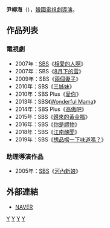 {{藝人
| 姓名     = 尹柳海
| 類型     = 導演
| 圖片     = 
| 圖片尺寸 = 
| 圖片簡介 = 
| 原名     =  
| 外文名   = 윤류해
| 外文     = ko
| 羅馬拼音 = Yoon Yoo Han
| 英文名   = 
| 綽號     = 
| 其他藝名 = 
| 國籍     = {{ROK}}
| 民族     = 
| 籍貫     = 
| 出生日期 = 
| 出生地點 = 
| 職業     = [[導演|導演]]
| 語言     = [[韓語|韓語]]
| 教育程度 = [[延世大學|延世大學]]社會學學士
| 配偶     = 
| 出身地   = 
| 出道作   = 
| 出道日期 = 2005年
| 代表作   = 
| 活躍年代 = 
| 經紀公司 = [[SBS_(韓國)|SBS]]
}}

'''尹柳海'''（{{lang-ko|'''윤류해'''}}），[[韓國|韓國]][[電視劇|電視劇]][[導演|導演]]。

== 作品列表 ==
=== 電視劇 ===
*2007年：[[SBS_(韓國)|SBS]]《[[相愛的人啊|相愛的人啊]]》
*2007年：SBS《[[8月下的雪|8月下的雪]]》
*2009年：SBS《[[兩個妻子|兩個妻子]]》
*2010年：SBS《[[三姊妹_(韓國電視劇)|三姊妹]]》
*2010年：SBS Plus《[[愛你_(韓國電視劇)|愛你]]》
*2013年：SBS《[[Wonderful_Mama|Wonderful Mama]]》
*2014年：SBS Plus《[[高傲吧|高傲吧]]》
*2015年：SBS《[[歸來的黃金福|歸來的黃金福]]》
*2016年：SBS《[[你是禮物|你是禮物]]》
*2018年：SBS《[[江南醜聞|江南醜聞]]》
*2019年：SBS《[[想品嚐一下味道嗎？|想品嚐一下味道嗎？]]》

=== 助理導演作品 ===
*2005年：[[SBS_(韓國)|SBS]]《[[河內新娘|河內新娘]]》

== 外部連結 ==
*[http://people.search.naver.com/search.naver?where=nexearch&query=%EC%9C%A4%EB%A5%98%ED%95%B4&sm=tab_etc&ie=utf8&key=PeopleService&os=148408 NAVER] {{Wayback|url=http://people.search.naver.com/search.naver?where=nexearch&query=%EC%9C%A4%EB%A5%98%ED%95%B4&sm=tab_etc&ie=utf8&key=PeopleService&os=148408 |date=20220328044021 }}{{ko}}


[[Category:韓國導演|Y]]
[[Category:韓國電視劇導演|Y]]
[[Category:延世大學校友|Y]]
[[Category:尹姓|Y]]